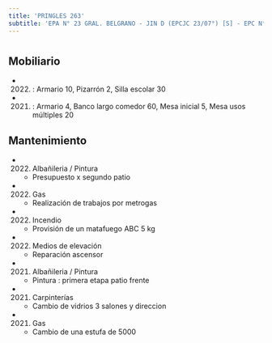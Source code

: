 ```yaml
---
title: 'PRINGLES 263'
subtitle: 'EPA N° 23 GRAL. BELGRANO - JIN D (EPCJC 23/07°) [S] - EPC N° 23 GRAL. BELGRANO - ESEA EN DANZA MASTRAZZI CURSO VOCACIONAL DE DANZA Y EXPRESIÓN CORPORAL JUVENIL N° 06'
---
```


#


## Mobiliario

*  (2022) : Armario 10, Pizarrón 2, Silla escolar 30 

*  (2021) : Armario 4, Banco largo comedor 60, Mesa inicial 5, Mesa usos múltiples 20 





## Mantenimiento

*  (2022) Albañileria / Pintura 
    + Presupuesto x segundo patio

*  (2022) Gas 
    + Realización de trabajos por metrogas

*  (2022) Incendio 
    + Provisión de un matafuego ABC 5 kg

*  (2022) Medios de elevación 
    + Reparación ascensor

*  (2021) Albañileria / Pintura 
    + Pintura : primera etapa patio frente

*  (2021) Carpinterías 
    + Cambio de vidrios  3 salones y direccion

*  (2021) Gas 
    + Cambio de una estufa de 5000



